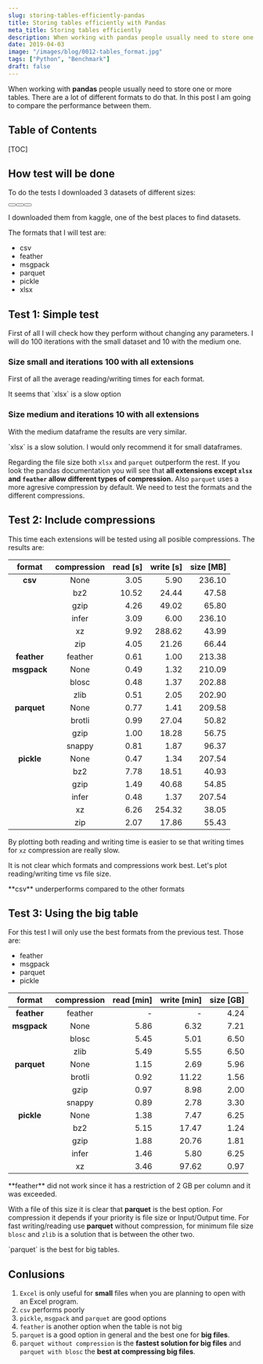 ```yaml
---
slug: storing-tables-efficiently-pandas
title: Storing tables efficiently with Pandas
meta_title: Storing tables efficiently
description: When working with pandas people usually need to store one or more tables. There are a lot of different formats to do that. In this post I am going to compare the performance between them.
date: 2019-04-03
image: "/images/blog/0012-tables_format.jpg"
tags: ["Python", "Benchmark"]
draft: false
---
```


<script type="module" src="/js/posts/0012-plots-tables-format.js"></script>

When working with **pandas** people usually need to store one or more tables. There are a lot of different formats to do that. In this post I am going to compare the performance between them.

## Table of Contents

[TOC]

## How test will be done
To do the tests I downloaded 3 datasets of different sizes:

<div class="flex justify-center">
  <Button label="Small (56 KB)" link="https://www.kaggle.com/contactprad/bike-share-daily-data" style="solid" />
  <Button label="Medium (233 MB)" link="https://www.kaggle.com/safegraph/visit-patterns-by-census-block-group" style="solid" />
  <Button label="Large (6.62 GB)" link="https://www.kaggle.com/city-of-seattle/seattle-checkouts-by-title" style="solid" />
</div>

I downloaded them from kaggle, one of the best places to find datasets.

The formats that I will test are:

* csv
* feather
* msgpack
* parquet
* pickle
* xlsx

## Test 1: Simple test
First of all I will check how they perform without changing any parameters. I will do 100 iterations with the small dataset and 10 with the medium one.

### Size small and iterations 100 with all extensions

First of all the average reading/writing times for each format.

<canvas id="chart_s0_i100_time" style="width:100%;height:300px;"></canvas>

<Notice type="info">
  It seems that `xlsx` is a slow option
</Notice>


### Size medium and iterations 10 with all extensions

<canvas id="chart_s1_i10_time" style="width:100%;height:300px;"></canvas>

With the medium dataframe the results are very similar.

<Notice type="warning">
 `xlsx` is a slow solution. I would only recommend it for small dataframes.
</Notice>

<canvas id="chart_s1_i10_size" style="width:100%;height:300px;"></canvas>

Regarding the file size both `xlsx` and `parquet` outperform the rest. If you look the pandas documentation you will see that **all extensions except `xlsx` and `feather` allow different types of compression.** Also `parquet` uses a more agresive compression by default. We need to test the formats and the different compressions.

## Test 2: Include compressions

This time each extensions will be tested using all posible compressions. The results are:

| format      | compression | read [s] | write [s] | size [MB] |
|:-----------:|:-----------:|---------:|----------:|----------:|
| **csv**     | None        |     3.05 |      5.90 |    236.10 |
|             | bz2         |    10.52 |     24.44 |     47.58 |
|             | gzip        |     4.26 |     49.02 |     65.80 |
|             | infer       |     3.09 |      6.00 |    236.10 |
|             | xz          |     9.92 |    288.62 |     43.99 |
|             | zip         |     4.05 |     21.26 |     66.44 |
| **feather** | feather     |     0.61 |      1.00 |    213.38 |
| **msgpack** | None        |     0.49 |      1.32 |    210.09 |
|             | blosc       |     0.48 |      1.37 |    202.88 |
|             | zlib        |     0.51 |      2.05 |    202.90 |
| **parquet** | None        |     0.77 |      1.41 |    209.58 |
|             | brotli      |     0.99 |     27.04 |     50.82 |
|             | gzip        |     1.00 |     18.28 |     56.75 |
|             | snappy      |     0.81 |      1.87 |     96.37 |
| **pickle**  | None        |     0.47 |      1.34 |    207.54 |
|             | bz2         |     7.78 |     18.51 |     40.93 |
|             | gzip        |     1.49 |     40.68 |     54.85 |
|             | infer       |     0.48 |      1.37 |    207.54 |
|             | xz          |     6.26 |    254.32 |     38.05 |
|             | zip         |     2.07 |     17.86 |     55.43 |

By plotting both reading and writing time is easier to se that writing times for `xz` compression are really slow.

<canvas id="chart_s1_i5_time" style="width:100%;height:300px;"></canvas>
<canvas id="chart_s1_i5_size" style="width:100%;height:300px;"></canvas>

It is not clear which formats and compressions work best. Let's plot reading/writing time vs file size.

<canvas id="chart_s1_i5_scatter_read" style="width:100%;height:300px;"></canvas>
<canvas id="chart_s1_i5_scatter_write" style="width:100%;height:300px;"></canvas>

<Notice type="warning">
  **csv** underperforms compared to the other formats
</Notice>

## Test 3: Using the big table

For this test I will only use the best formats from the previous test. Those are:

* feather
* msgpack
* parquet
* pickle

| format      | compression | read [min] | write [min] | size [GB] |
|:-----------:|:-----------:|-----------:|------------:|----------:|
| **feather** | feather     | -          | -           |      4.24 |
| **msgpack** | None        |       5.86 |        6.32 |      7.21 |
|             | blosc       |       5.45 |        5.01 |      6.50 |
|             | zlib        |       5.49 |        5.55 |      6.50 |
| **parquet** | None        |       1.15 |        2.69 |      5.96 |
|             | brotli      |       0.92 |       11.22 |      1.56 |
|             | gzip        |       0.97 |        8.98 |      2.00 |
|             | snappy      |       0.89 |        2.78 |      3.30 |
| **pickle**  | None        |       1.38 |        7.47 |      6.25 |
|             | bz2         |       5.15 |       17.47 |      1.24 |
|             | gzip        |       1.88 |       20.76 |      1.81 |
|             | infer       |       1.46 |        5.80 |      6.25 |
|             | xz          |       3.46 |       97.62 |      0.97 |


<Notice type="error">
  **feather** did not work since it has a restriction of 2 GB per column and it was exceeded.
</Notice>

<canvas id="chart_s2_i1_scatter_read" style="width:100%;height:300px;"></canvas>
<canvas id="chart_s2_i1_scatter_write" style="width:100%;height:300px;"></canvas>

With a file of this size it is clear that **parquet** is the best option. For compression it depends if your priority is file size or Input/Output time. For fast writing/reading use **parquet** without compression, for minimum file size `blosc` and `zlib` is a solution that is between the other two.

<Notice type="success">
  `parquet` is the best for big tables.
</Notice>

## Conlusions

1. `Excel` is only useful for **small** files when you are planning to open with an Excel program.
2. `csv` performs poorly
3. `pickle`, `msgpack` and `parquet` are good options
4. `feather` is another option when the table is not big
5. `parquet` is a good option in general and the best one for **big files**.
6. `parquet without compression` is the **fastest solution for big files** and `parquet with blosc` the **best at compressing big files**.
